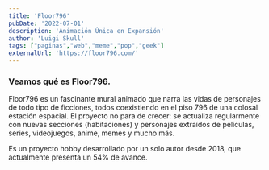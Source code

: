 ```yaml
---
title: 'Floor796'
pubDate: '2022-07-01'
description: 'Animación Única en Expansión'
author: 'Luigi Skull'
tags: ["paginas","web","meme","pop","geek"]
externalUrl: 'https://floor796.com/' 
---
```



### Veamos qué es Floor796.


Floor796 es un fascinante mural animado que narra las vidas de personajes de todo tipo de ficciones, todos coexistiendo en el piso 796 de una colosal estación espacial. El proyecto no para de crecer: se actualiza regularmente con nuevas secciones (habitaciones) y personajes extraídos de películas, series, videojuegos, anime, memes y mucho más.

Es un proyecto hobby desarrollado por un solo autor desde 2018, que actualmente presenta un 54% de avance.
